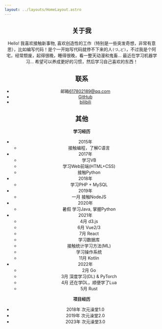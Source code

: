 ```yaml
---
layout: ../layouts/HomeLayout.astro
---
```



<Header class="sticky top-0" />

<main class="flex justify-center items-center">
<article class="prose dark:prose-invert p-4">

# 关于我

Hello! 我喜欢接触新事物, 喜欢创造性的工作（特别是一些突发奇想，非常有意思），比如编写代码！是个一开始写代码就停不下来的人```(づ◡ど)```，不过我是个阿宅，经常颓废，起得很晚，睡得很晚，看一整天动漫和鬼畜...
最近在学习机器学习...
希望可以养成更好的习惯，然后学习自己喜欢的东西！

## 联系

+ 邮箱[617802189@qq.com](mailto:617802189@qq.com)
+ [GitHub](https://github.com/miaobuao)
+ [bilibili](https://space.bilibili.com/28587690)

## 其他

**学习经历**
+ 2015年
  + 接触编程，了解C语言
+ 2017年
  + 学习VB
  + 学习Web前端(HTML+CSS)
  + 接触Python
+ 2018年
  + 学习PHP + MySQL
+ 2019年
  + 一月 接触NodeJS
+ 2020年
  + 暑假 学习Java, 掌握Python
+ 2021年
  + 4月 d3.js
  + 6月 Vue2/3
  + 7月 React
  + 学习数据库
  + 接触统计学习方法(ML)
  + 学习操作系统
  + 11月 Kotlin
+ 2022年
  + 2月 Go
  + 3月 深度学习(DL) & PyTorch
  + 4月 还在学DL，顺便学了Lua
  + 5月 Rust

**项目经历**

+ 2018年 次元澡堂1.0
+ 2019年 次元澡堂2.0
+ 2023年 次元澡堂3.0

</article>
</main>

<Footer class="pb-4" />
